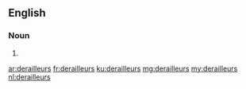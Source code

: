 ==English==

===Noun===
{{head|en}}

# {{plural of|derailleur}}

[[ar:derailleurs]]
[[fr:derailleurs]]
[[ku:derailleurs]]
[[mg:derailleurs]]
[[my:derailleurs]]
[[nl:derailleurs]]